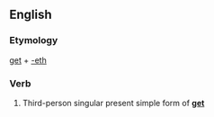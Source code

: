 ==English==

===Etymology===
[[get]] + [[-eth]]

===Verb===
{{en-verb form}}

# {{archaic}} Third-person singular present simple form of '''[[get]]'''